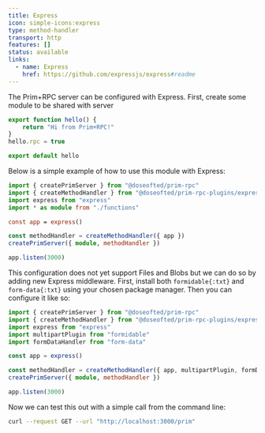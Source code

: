 ```yaml
---
title: Express
icon: simple-icons:express
type: method-handler
transport: http
features: []
status: available
links:
  - name: Express
    href: https://github.com/expressjs/express#readme
---
```



The Prim+RPC server can be configured with Express. First, create some module to be shared with server

<CodeFile filename="src/functions.ts">

```typescript
export function hello() {
	return "Hi from Prim+RPC!"
}
hello.rpc = true

export default hello
```

</CodeFile>

Below is a simple example of how to use this module with Express:

<CodeFile filename="src/index.ts">

```typescript
import { createPrimServer } from "@doseofted/prim-rpc"
import { createMethodHandler } from "@doseofted/prim-rpc-plugins/express"
import express from "express"
import * as module from "./functions"

const app = express()

const methodHandler = createMethodHandler({ app })
createPrimServer({ module, methodHandler })

app.listen(3000)
```

</CodeFile>

This configuration does not yet support Files and Blobs but we can do so by adding new Express middleware. First,
install both `formidable{:txt}` and `form-data{:txt}` using your chosen package manager. Then you can configure it like
so:

<CodeFile filename="src/index.ts">

```typescript {4-5} /multipartPlugin, formDataHandler/
import { createPrimServer } from "@doseofted/prim-rpc"
import { createMethodHandler } from "@doseofted/prim-rpc-plugins/express"
import express from "express"
import multipartPlugin from "formidable"
import formDataHandler from "form-data"

const app = express()

const methodHandler = createMethodHandler({ app, multipartPlugin, formDataHandler })
createPrimServer({ module, methodHandler })

app.listen(3000)
```

</CodeFile>

Now we can test this out with a simple call from the command line:

<CodeFile>

```zsh
curl --request GET --url "http://localhost:3000/prim"
```

</CodeFile>
